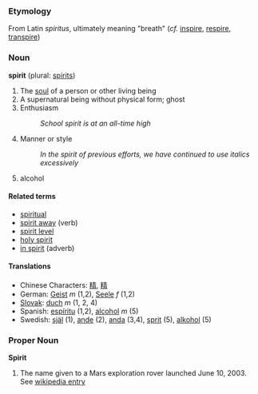 ===Etymology===
From Latin ''spiritus'', ultimately meaning "breath" (''cf.'' [[inspire]], [[respire]], [[transpire]])

===Noun===
'''spirit''' (plural: [[spirits]])

# The [[soul]] of a person or other living being
# A supernatural being without physical form; ghost
# Enthusiasm
#: ''School spirit is at an all-time high''
# Manner or style
#: ''In the spirit of previous efforts, we have continued to use italics excessively''
# alcohol

====Related terms====
*[[spiritual]]
*[[spirit away]] (verb)
*[[spirit level]]
*[[holy spirit]]
*[[in spirit]] (adverb)

====Translations====
*Chinese Characters: [[精]], [[精]]
*German: [[Geist]] ''m'' (1,2), [[Seele]] ''f'' (1,2)
*[[Slovak]]: [[duch]] ''m'' (1, 2, 4)
*Spanish: [[espíritu]] (1,2), [[alcohol]] ''m'' (5)
*Swedish: [[själ]] (1), [[ande]] (2), [[anda]] (3,4), [[sprit]] (5), [[alkohol]] (5)

===Proper Noun===
'''Spirit'''

#The name given to a Mars exploration rover launched June 10, 2003.  See [[w:MER-A|wikipedia entry]]